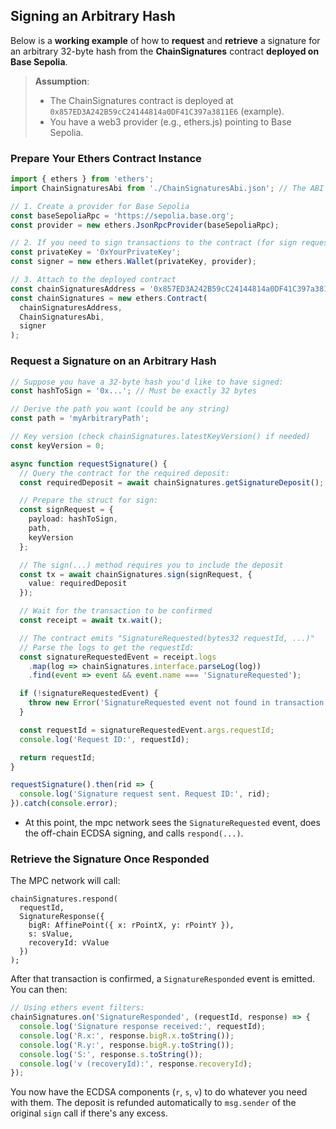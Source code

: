 ## Signing an Arbitrary Hash

Below is a **working example** of how to **request** and **retrieve** a signature for an arbitrary 32-byte hash from the **ChainSignatures** contract **deployed on Base Sepolia**.

> **Assumption**:  
> - The ChainSignatures contract is deployed at `0x857ED3A242B59cC24144814a0DF41C397a3811E6` (example).  
> - You have a web3 provider (e.g., ethers.js) pointing to Base Sepolia.

### Prepare Your Ethers Contract Instance

```ts
import { ethers } from 'ethers';
import ChainSignaturesAbi from './ChainSignaturesAbi.json'; // The ABI for ChainSignatures

// 1. Create a provider for Base Sepolia
const baseSepoliaRpc = 'https://sepolia.base.org';
const provider = new ethers.JsonRpcProvider(baseSepoliaRpc);

// 2. If you need to sign transactions to the contract (for sign requests), create a signer
const privateKey = '0xYourPrivateKey'; 
const signer = new ethers.Wallet(privateKey, provider);

// 3. Attach to the deployed contract
const chainSignaturesAddress = '0x857ED3A242B59cC24144814a0DF41C397a3811E6'; 
const chainSignatures = new ethers.Contract(
  chainSignaturesAddress,
  ChainSignaturesAbi, 
  signer
);
```

### Request a Signature on an Arbitrary Hash

```ts
// Suppose you have a 32-byte hash you'd like to have signed:
const hashToSign = '0x...'; // Must be exactly 32 bytes

// Derive the path you want (could be any string)
const path = 'myArbitraryPath';

// Key version (check chainSignatures.latestKeyVersion() if needed)
const keyVersion = 0;

async function requestSignature() {
  // Query the contract for the required deposit:
  const requiredDeposit = await chainSignatures.getSignatureDeposit();

  // Prepare the struct for sign:
  const signRequest = {
    payload: hashToSign,
    path,
    keyVersion
  };

  // The sign(...) method requires you to include the deposit
  const tx = await chainSignatures.sign(signRequest, {
    value: requiredDeposit
  });

  // Wait for the transaction to be confirmed
  const receipt = await tx.wait();

  // The contract emits "SignatureRequested(bytes32 requestId, ...)"
  // Parse the logs to get the requestId:
  const signatureRequestedEvent = receipt.logs
    .map(log => chainSignatures.interface.parseLog(log))
    .find(event => event && event.name === 'SignatureRequested');

  if (!signatureRequestedEvent) {
    throw new Error('SignatureRequested event not found in transaction logs');
  }

  const requestId = signatureRequestedEvent.args.requestId;
  console.log('Request ID:', requestId);

  return requestId;
}

requestSignature().then(rid => {
  console.log('Signature request sent. Request ID:', rid);
}).catch(console.error);
```

- At this point, the mpc network sees the `SignatureRequested` event, does the off-chain ECDSA signing, and calls `respond(...)`.

### Retrieve the Signature Once Responded

The MPC network will call:

```solidity
chainSignatures.respond(
  requestId,
  SignatureResponse({
    bigR: AffinePoint({ x: rPointX, y: rPointY }),
    s: sValue,
    recoveryId: vValue
  })
);
```

After that transaction is confirmed, a `SignatureResponded` event is emitted. You can then:

```ts
// Using ethers event filters:
chainSignatures.on('SignatureResponded', (requestId, response) => {
  console.log('Signature response received:', requestId);
  console.log('R.x:', response.bigR.x.toString());
  console.log('R.y:', response.bigR.y.toString());
  console.log('S:', response.s.toString());
  console.log('v (recoveryId):', response.recoveryId);
});
```

You now have the ECDSA components (`r`, `s`, `v`) to do whatever you need with them. The deposit is refunded automatically to `msg.sender` of the original `sign` call if there's any excess.